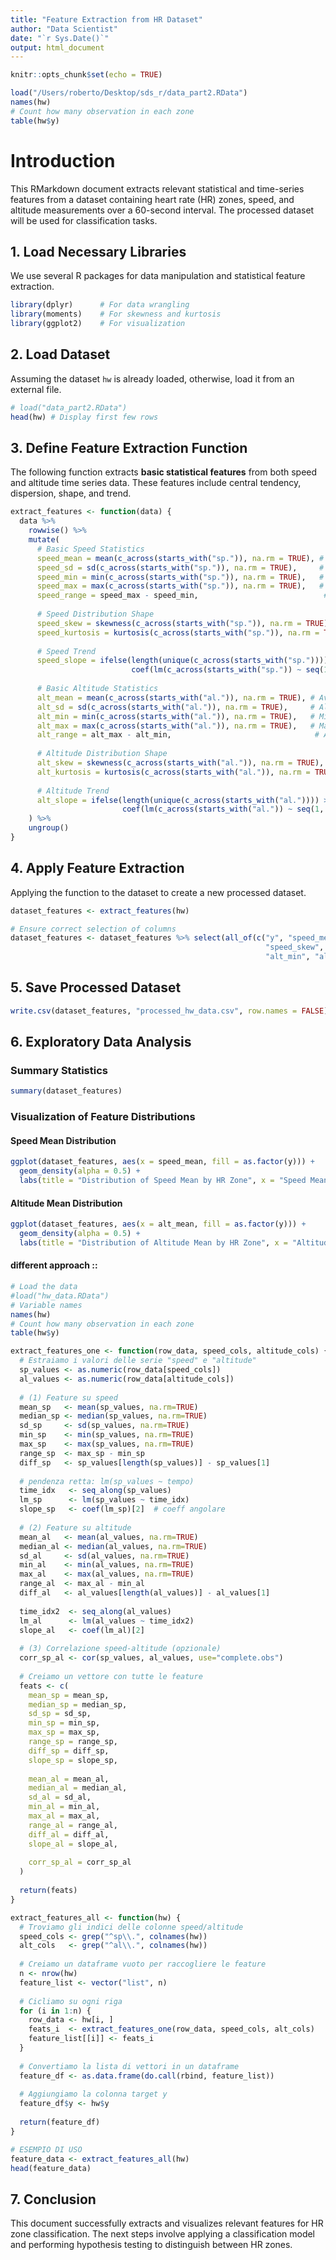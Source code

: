 ```yaml
---
title: "Feature Extraction from HR Dataset"
author: "Data Scientist"
date: "`r Sys.Date()`"
output: html_document
---
```


```r
knitr::opts_chunk$set(echo = TRUE)

load("/Users/roberto/Desktop/sds_r/data_part2.RData")
names(hw)
# Count how many observation in each zone
table(hw$y)
```

# **Introduction**
This RMarkdown document extracts relevant statistical and time-series features from a dataset containing heart rate (HR) zones, speed, and altitude measurements over a 60-second interval. The processed dataset will be used for classification tasks.

## **1. Load Necessary Libraries**
We use several R packages for data manipulation and statistical feature extraction.

```r
library(dplyr)      # For data wrangling
library(moments)    # For skewness and kurtosis
library(ggplot2)    # For visualization
```

## **2. Load Dataset**
Assuming the dataset `hw` is already loaded, otherwise, load it from an external file.

```r
# load("data_part2.RData")
head(hw) # Display first few rows
```

## **3. Define Feature Extraction Function**
The following function extracts **basic statistical features** from both speed and altitude time series data. These features include central tendency, dispersion, shape, and trend.

```r
extract_features <- function(data) {
  data %>%
    rowwise() %>%
    mutate(
      # Basic Speed Statistics
      speed_mean = mean(c_across(starts_with("sp.")), na.rm = TRUE), # Average speed
      speed_sd = sd(c_across(starts_with("sp.")), na.rm = TRUE),     # Speed variability
      speed_min = min(c_across(starts_with("sp.")), na.rm = TRUE),   # Minimum speed recorded
      speed_max = max(c_across(starts_with("sp.")), na.rm = TRUE),   # Maximum speed recorded
      speed_range = speed_max - speed_min,                            # Speed fluctuation range
      
      # Speed Distribution Shape
      speed_skew = skewness(c_across(starts_with("sp.")), na.rm = TRUE),      # Asymmetry in speed data
      speed_kurtosis = kurtosis(c_across(starts_with("sp.")), na.rm = TRUE),  # Peakiness of the speed distribution
      
      # Speed Trend
      speed_slope = ifelse(length(unique(c_across(starts_with("sp.")))) > 1, 
                           coef(lm(c_across(starts_with("sp.")) ~ seq(1, 60)))[2], NA), # Trend over time
      
      # Basic Altitude Statistics
      alt_mean = mean(c_across(starts_with("al.")), na.rm = TRUE), # Average altitude
      alt_sd = sd(c_across(starts_with("al.")), na.rm = TRUE),     # Altitude variability
      alt_min = min(c_across(starts_with("al.")), na.rm = TRUE),   # Minimum altitude recorded
      alt_max = max(c_across(starts_with("al.")), na.rm = TRUE),   # Maximum altitude recorded
      alt_range = alt_max - alt_min,                                # Altitude fluctuation range
      
      # Altitude Distribution Shape
      alt_skew = skewness(c_across(starts_with("al.")), na.rm = TRUE),      # Asymmetry in altitude data
      alt_kurtosis = kurtosis(c_across(starts_with("al.")), na.rm = TRUE),  # Peakiness of altitude distribution
      
      # Altitude Trend
      alt_slope = ifelse(length(unique(c_across(starts_with("al.")))) > 1, 
                         coef(lm(c_across(starts_with("al.")) ~ seq(1, 60)))[2], NA) # Trend over time
    ) %>%
    ungroup()
}
```

## **4. Apply Feature Extraction**
Applying the function to the dataset to create a new processed dataset.

```r
dataset_features <- extract_features(hw)

# Ensure correct selection of columns
dataset_features <- dataset_features %>% select(all_of(c("y", "speed_mean", "speed_sd", "speed_min", "speed_max", "speed_range", 
                                                         "speed_skew", "speed_kurtosis", "speed_slope", "alt_mean", "alt_sd", 
                                                         "alt_min", "alt_max", "alt_range", "alt_skew", "alt_kurtosis", "alt_slope")))
```

## **5. Save Processed Dataset**
```r
write.csv(dataset_features, "processed_hw_data.csv", row.names = FALSE)
```

## **6. Exploratory Data Analysis**
### **Summary Statistics**
```r
summary(dataset_features)
```

### **Visualization of Feature Distributions**
#### **Speed Mean Distribution**
```r
ggplot(dataset_features, aes(x = speed_mean, fill = as.factor(y))) +
  geom_density(alpha = 0.5) +
  labs(title = "Distribution of Speed Mean by HR Zone", x = "Speed Mean", y = "Density")
```

#### **Altitude Mean Distribution**
```r
ggplot(dataset_features, aes(x = alt_mean, fill = as.factor(y))) +
  geom_density(alpha = 0.5) +
  labs(title = "Distribution of Altitude Mean by HR Zone", x = "Altitude Mean", y = "Density")
```

#### different approach :: 
```r
# Load the data
#load("hw_data.RData")
# Variable names
names(hw)
# Count how many observation in each zone
table(hw$y)

extract_features_one <- function(row_data, speed_cols, altitude_cols) {
  # Estraiamo i valori delle serie "speed" e "altitude"
  sp_values <- as.numeric(row_data[speed_cols])
  al_values <- as.numeric(row_data[altitude_cols])
  
  # (1) Feature su speed
  mean_sp   <- mean(sp_values, na.rm=TRUE)
  median_sp <- median(sp_values, na.rm=TRUE)
  sd_sp     <- sd(sp_values, na.rm=TRUE)
  min_sp    <- min(sp_values, na.rm=TRUE)
  max_sp    <- max(sp_values, na.rm=TRUE)
  range_sp  <- max_sp - min_sp
  diff_sp   <- sp_values[length(sp_values)] - sp_values[1]
  
  # pendenza retta: lm(sp_values ~ tempo)
  time_idx   <- seq_along(sp_values)
  lm_sp      <- lm(sp_values ~ time_idx)
  slope_sp   <- coef(lm_sp)[2]  # coeff angolare
  
  # (2) Feature su altitude
  mean_al   <- mean(al_values, na.rm=TRUE)
  median_al <- median(al_values, na.rm=TRUE)
  sd_al     <- sd(al_values, na.rm=TRUE)
  min_al    <- min(al_values, na.rm=TRUE)
  max_al    <- max(al_values, na.rm=TRUE)
  range_al  <- max_al - min_al
  diff_al   <- al_values[length(al_values)] - al_values[1]
  
  time_idx2  <- seq_along(al_values)
  lm_al      <- lm(al_values ~ time_idx2)
  slope_al   <- coef(lm_al)[2]
  
  # (3) Correlazione speed-altitude (opzionale)
  corr_sp_al <- cor(sp_values, al_values, use="complete.obs")
  
  # Creiamo un vettore con tutte le feature
  feats <- c(
    mean_sp = mean_sp,
    median_sp = median_sp,
    sd_sp = sd_sp,
    min_sp = min_sp,
    max_sp = max_sp,
    range_sp = range_sp,
    diff_sp = diff_sp,
    slope_sp = slope_sp,
    
    mean_al = mean_al,
    median_al = median_al,
    sd_al = sd_al,
    min_al = min_al,
    max_al = max_al,
    range_al = range_al,
    diff_al = diff_al,
    slope_al = slope_al,
    
    corr_sp_al = corr_sp_al
  )
  
  return(feats)
}

extract_features_all <- function(hw) {
  # Troviamo gli indici delle colonne speed/altitude
  speed_cols <- grep("^sp\\.", colnames(hw))
  alt_cols   <- grep("^al\\.", colnames(hw))
  
  # Creiamo un dataframe vuoto per raccogliere le feature
  n <- nrow(hw)
  feature_list <- vector("list", n)
  
  # Cicliamo su ogni riga
  for (i in 1:n) {
    row_data <- hw[i, ]
    feats_i  <- extract_features_one(row_data, speed_cols, alt_cols)
    feature_list[[i]] <- feats_i
  }
  
  # Convertiamo la lista di vettori in un dataframe
  feature_df <- as.data.frame(do.call(rbind, feature_list))
  
  # Aggiungiamo la colonna target y
  feature_df$y <- hw$y
  
  return(feature_df)
}

# ESEMPIO DI USO
feature_data <- extract_features_all(hw)
head(feature_data)

```
## **7. Conclusion**
This document successfully extracts and visualizes relevant features for HR zone classification. The next steps involve applying a classification model and performing hypothesis testing to distinguish between HR zones.